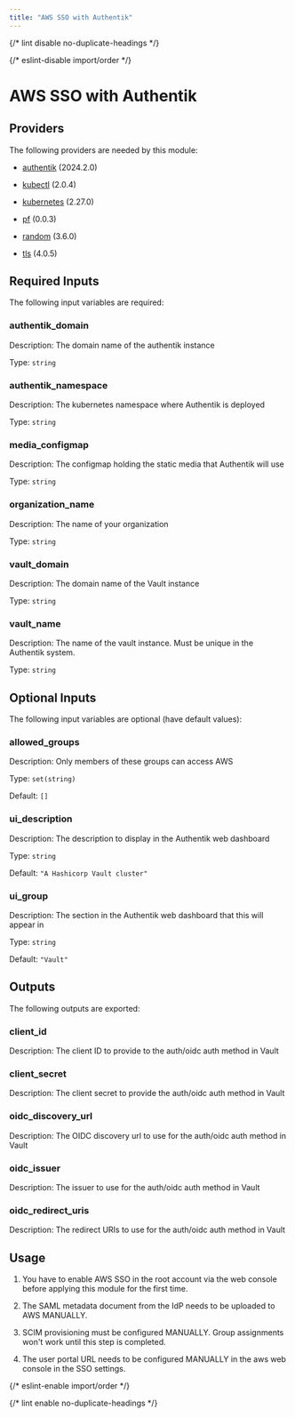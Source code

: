 ```yaml
---
title: "AWS SSO with Authentik"
---
```



{/* lint disable no-duplicate-headings */}

{/* eslint-disable import/order */}

<ModuleHeader
  name="authentik_vault_sso"
  sourceHref="https://github.com/Panfactum/stack/tree/__PANFACTUM_VERSION_EDGE__/packages/infrastructure/authentik_vault_sso"
  status="stable"
  type="direct"
/>

# AWS SSO with Authentik

## Providers

The following providers are needed by this module:

- [authentik](https://registry.terraform.io/providers/goauthentik/authentik/2024.2.0/docs) (2024.2.0)

- [kubectl](https://registry.terraform.io/providers/alekc/kubectl/2.0.4/docs) (2.0.4)

- [kubernetes](https://registry.terraform.io/providers/hashicorp/kubernetes/2.27.0/docs) (2.27.0)

- [pf](https://registry.terraform.io/providers/panfactum/pf/0.0.3/docs) (0.0.3)

- [random](https://registry.terraform.io/providers/hashicorp/random/3.6.0/docs) (3.6.0)

- [tls](https://registry.terraform.io/providers/hashicorp/tls/4.0.5/docs) (4.0.5)

## Required Inputs

The following input variables are required:

### authentik_domain

Description: The domain name of the authentik instance

Type: `string`

### authentik_namespace

Description: The kubernetes namespace where Authentik is deployed

Type: `string`

### media_configmap

Description: The configmap holding the static media that Authentik will use

Type: `string`

### organization_name

Description: The name of your organization

Type: `string`

### vault_domain

Description: The domain name of the Vault instance

Type: `string`

### vault_name

Description: The name of the vault instance. Must be unique in the Authentik system.

Type: `string`

## Optional Inputs

The following input variables are optional (have default values):

### allowed_groups

Description: Only members of these groups can access AWS

Type: `set(string)`

Default: `[]`

### ui_description

Description: The description to display in the Authentik web dashboard

Type: `string`

Default: `"A Hashicorp Vault cluster"`

### ui_group

Description: The section in the Authentik web dashboard that this will appear in

Type: `string`

Default: `"Vault"`

## Outputs

The following outputs are exported:

### client_id

Description: The client ID to provide to the auth/oidc auth method in Vault

### client_secret

Description: The client secret to provide the auth/oidc auth method in Vault

### oidc_discovery_url

Description: The OIDC discovery url to use for the auth/oidc auth method in Vault

### oidc_issuer

Description: The issuer to use for the auth/oidc auth method in Vault

### oidc_redirect_uris

Description: The redirect URIs to use for the auth/oidc auth method in Vault

## Usage

1. You have to enable AWS SSO in the root account via the web console
   before applying this module for the first time.

2. The SAML metadata document from the IdP needs to be uploaded to AWS MANUALLY.

3. SCIM provisioning must be configured MANUALLY. Group assignments won't work until this step is completed.

4. The user portal URL needs to be configured MANUALLY in the aws web console in the SSO settings.

{/* eslint-enable import/order */}

{/* lint enable no-duplicate-headings */}
